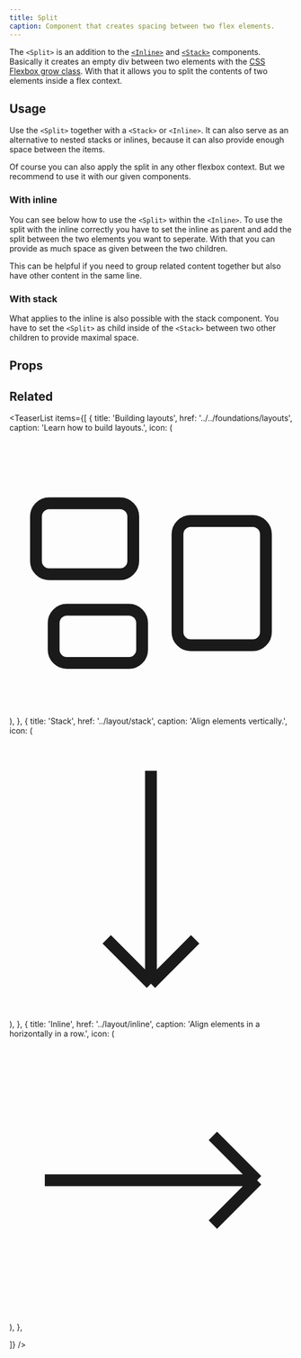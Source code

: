 ```yaml
---
title: Split
caption: Component that creates spacing between two flex elements.
---
```


The `<Split>` is an addition to the [`<Inline>`](/components/inline/) and [`<Stack>`](/component/stack/) components. Basically it creates an empty div between two elements with the [CSS Flexbox grow class](https://developer.mozilla.org/en-US/docs/Web/CSS/flex-grow). With that it allows you to split the contents of two elements inside a flex context.

## Usage

Use the `<Split>` together with a `<Stack>` or `<Inline>`. It can also serve as an alternative to nested stacks or inlines, because it can also provide enough space between the items.

Of course you can also apply the split in any other flexbox context. But we recommend to use it with our given components.

### With inline

You can see below how to use the `<Split>` within the `<Inline>`.
To use the split with the inline correctly you have to set the inline as parent and add the split between the two elements you want to seperate.
With that you can provide as much space as given between the two children.

This can be helpful if you need to group related content together but also have other content in the same line.

<ComponentDemo file="./split-inline.demo.tsx" />

### With stack

What applies to the inline is also possible with the stack component. You have to set the `<Split>` as child inside of the `<Stack>` between two other children to provide maximal space.

<ComponentDemo file="./split-stack.demo.tsx" />

## Props

<StorybookHintMessage component={title} />

<PropsTable component={title} />

## Related

<TeaserList
  items={[
    {
      title: 'Building layouts',
      href: '../../foundations/layouts',
      caption: 'Learn how to build layouts.',
      icon: (
        <svg
          xmlns="http://www.w3.org/2000/svg"
          fill="none"
          viewBox="0 0 24 24"
          strokeWidth={1.5}
          stroke="currentColor"
          className="size-6"
        >
          <path
            strokeLinecap="round"
            strokeLinejoin="round"
            d="M2.25 7.125C2.25 6.504 2.754 6 3.375 6h6c.621 0 1.125.504 1.125 1.125v3.75c0 .621-.504 1.125-1.125 1.125h-6a1.125 1.125 0 0 1-1.125-1.125v-3.75ZM14.25 8.625c0-.621.504-1.125 1.125-1.125h5.25c.621 0 1.125.504 1.125 1.125v8.25c0 .621-.504 1.125-1.125 1.125h-5.25a1.125 1.125 0 0 1-1.125-1.125v-8.25ZM3.75 16.125c0-.621.504-1.125 1.125-1.125h5.25c.621 0 1.125.504 1.125 1.125v2.25c0 .621-.504 1.125-1.125 1.125h-5.25a1.125 1.125 0 0 1-1.125-1.125v-2.25Z"
          />
        </svg>
      ),
    },
    {
      title: 'Stack',
      href: '../layout/stack',
      caption: 'Align elements vertically.',
      icon: (
        <svg xmlns="http://www.w3.org/2000/svg" fill="none" viewBox="0 0 24 24" strokeWidth={1.5} stroke="currentColor" className="size-6">
  <path strokeLinecap="round" strokeLinejoin="round" d="M15.75 17.25 12 21m0 0-3.75-3.75M12 21V3" />
</svg>
      ),
    },
    {
      title: 'Inline',
      href: '../layout/inline',
      caption: 'Align elements in a horizontally in a row.',
      icon: (
       <svg xmlns="http://www.w3.org/2000/svg" fill="none" viewBox="0 0 24 24" strokeWidth={1.5} stroke="currentColor" className="size-6">
  <path strokeLinecap="round" strokeLinejoin="round" d="M17.25 8.25 21 12m0 0-3.75 3.75M21 12H3" />
</svg>
      ),
    },

]}
/>
